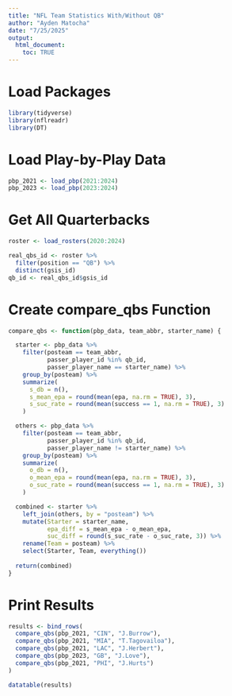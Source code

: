```yaml
---
title: "NFL Team Statistics With/Without QB"
author: "Ayden Matocha"
date: "7/25/2025"
output:
  html_document:
    toc: TRUE
---
```


# Load Packages
```r
library(tidyverse)
library(nflreadr)
library(DT)
```

# Load Play-by-Play Data
```r
pbp_2021 <- load_pbp(2021:2024)
pbp_2023 <- load_pbp(2023:2024)
```

# Get All Quarterbacks
```r
roster <- load_rosters(2020:2024)

real_qbs_id <- roster %>%
  filter(position == "QB") %>%
  distinct(gsis_id)
qb_id <- real_qbs_id$gsis_id
```

# Create compare_qbs Function
```r
compare_qbs <- function(pbp_data, team_abbr, starter_name) {

  starter <- pbp_data %>%
    filter(posteam == team_abbr,
           passer_player_id %in% qb_id,
           passer_player_name == starter_name) %>%
    group_by(posteam) %>%
    summarize(
      s_db = n(),
      s_mean_epa = round(mean(epa, na.rm = TRUE), 3),
      s_suc_rate = round(mean(success == 1, na.rm = TRUE), 3)
    )

  others <- pbp_data %>%
    filter(posteam == team_abbr,
           passer_player_id %in% qb_id,
           passer_player_name != starter_name) %>%
    group_by(posteam) %>%
    summarize(
      o_db = n(),
      o_mean_epa = round(mean(epa, na.rm = TRUE), 3),
      o_suc_rate = round(mean(success == 1, na.rm = TRUE), 3)
    )

  combined <- starter %>%
    left_join(others, by = "posteam") %>%
    mutate(Starter = starter_name, 
           epa_diff = s_mean_epa - o_mean_epa,
           suc_diff = round(s_suc_rate - o_suc_rate, 3)) %>%
    rename(Team = posteam) %>%
    select(Starter, Team, everything())
  
  return(combined)
}
```

# Print Results
```r
results <- bind_rows(
  compare_qbs(pbp_2021, "CIN", "J.Burrow"),
  compare_qbs(pbp_2021, "MIA", "T.Tagovailoa"),
  compare_qbs(pbp_2021, "LAC", "J.Herbert"),
  compare_qbs(pbp_2023, "GB", "J.Love"),
  compare_qbs(pbp_2021, "PHI", "J.Hurts")
)

datatable(results)
```

